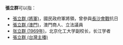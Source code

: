 '''張立群'''可以指：
* [[張立群_(將軍)|張立群 (將軍)]]，國民政府軍將領，曾參與[[長沙會戰|長沙會戰]]抗日
* [[張立群_(澳門)|張立群 (澳門)]]，澳門商人、立法議員
* [[张立群_(1969年)|张立群 (1969年)]]，北京化工大学副校长，长江学者
* [[張立群_(台灣主播)|張立群 (台灣主播)]]

{{disambig|Cat=三字張姓人名消歧義}}